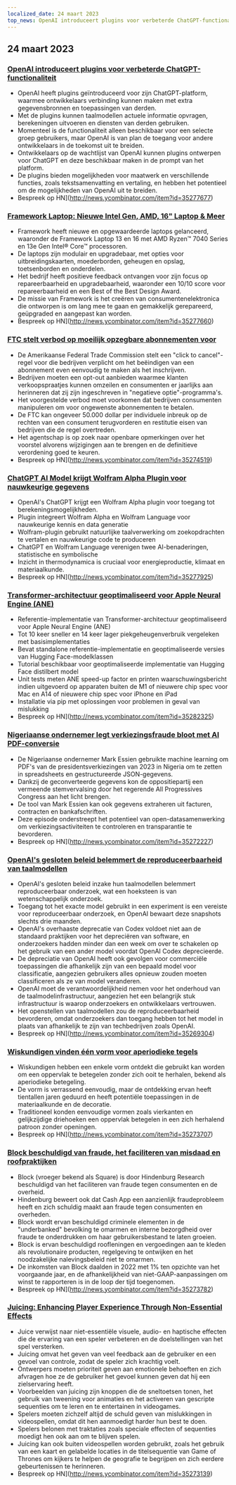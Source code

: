 ```yaml
---
localized_date: 24 maart 2023
top_news: OpenAI introduceert plugins voor verbeterde ChatGPT-functionaliteit
---
```




<CallToAction />

<Steps>

## 24 maart 2023

### [OpenAI introduceert plugins voor verbeterde ChatGPT-functionaliteit](https://openai.com/blog/chatgpt-plugins)

- OpenAI heeft plugins geïntroduceerd voor zijn ChatGPT-platform, waarmee ontwikkelaars verbinding kunnen maken met extra gegevensbronnen en toepassingen van derden.
- Met de plugins kunnen taalmodellen actuele informatie opvragen, berekeningen uitvoeren en diensten van derden gebruiken.
- Momenteel is de functionaliteit alleen beschikbaar voor een selecte groep gebruikers, maar OpenAI is van plan de toegang voor andere ontwikkelaars in de toekomst uit te breiden.
- Ontwikkelaars op de wachtlijst van OpenAI kunnen plugins ontwerpen voor ChatGPT en deze beschikbaar maken in de prompt van het platform.
- De plugins bieden mogelijkheden voor maatwerk en verschillende functies, zoals tekstsamenvatting en vertaling, en hebben het potentieel om de mogelijkheden van OpenAI uit te breiden.
- Bespreek op HN](http://news.ycombinator.com/item?id=35277677)

### [Framework Laptop: Nieuwe Intel Gen, AMD, 16" Laptop & Meer](https://frame.work/)

- Framework heeft nieuwe en opgewaardeerde laptops gelanceerd, waaronder de Framework Laptop 13 en 16 met AMD Ryzen™ 7040 Series en 13e Gen Intel® Core™ processoren.
- De laptops zijn modulair en upgradebaar, met opties voor uitbreidingskaarten, moederborden, geheugen en opslag, toetsenborden en onderdelen.
- Het bedrijf heeft positieve feedback ontvangen voor zijn focus op repareerbaarheid en upgradebaarheid, waaronder een 10/10 score voor repareerbaarheid en een Best of the Best Design Award.
- De missie van Framework is het creëren van consumentenelektronica die ontworpen is om lang mee te gaan en gemakkelijk gerepareerd, geüpgraded en aangepast kan worden.
- Bespreek op HN](http://news.ycombinator.com/item?id=35277660)

### [FTC stelt verbod op moeilijk opzegbare abonnementen voor](https://www.theverge.com/2023/3/23/23652373/ftc-click-to-cancel-subscription-service-dark-patterns-ban)

- De Amerikaanse Federal Trade Commission stelt een "click to cancel"-regel voor die bedrijven verplicht om het beëindigen van een abonnement even eenvoudig te maken als het inschrijven.
- Bedrijven moeten een opt-out aanbieden waarmee klanten verkoopspraatjes kunnen omzeilen en consumenten er jaarlijks aan herinneren dat zij zijn ingeschreven in "negatieve optie"-programma's.
- Het voorgestelde verbod moet voorkomen dat bedrijven consumenten manipuleren om voor ongewenste abonnementen te betalen.
- De FTC kan ongeveer 50.000 dollar per individuele inbreuk op de rechten van een consument terugvorderen en restitutie eisen van bedrijven die de regel overtreden.
- Het agentschap is op zoek naar openbare opmerkingen over het voorstel alvorens wijzigingen aan te brengen en de definitieve verordening goed te keuren.
- Bespreek op HN](http://news.ycombinator.com/item?id=35274519)

### [ChatGPT AI Model krijgt Wolfram Alpha Plugin voor nauwkeurige gegevens](https://writings.stephenwolfram.com/2023/03/chatgpt-gets-its-wolfram-superpowers/)

- OpenAI's ChatGPT krijgt een Wolfram Alpha plugin voor toegang tot berekeningsmogelijkheden.
- Plugin integreert Wolfram Alpha en Wolfram Language voor nauwkeurige kennis en data generatie
- Wolfram-plugin gebruikt natuurlijke taalverwerking om zoekopdrachten te vertalen en nauwkeurige code te produceren
- ChatGPT en Wolfram Language verenigen twee AI-benaderingen, statistische en symbolische
- Inzicht in thermodynamica is cruciaal voor energieproductie, klimaat en materiaalkunde.
- Bespreek op HN](http://news.ycombinator.com/item?id=35277925)

### [Transformer-architectuur geoptimaliseerd voor Apple Neural Engine (ANE)](https://github.com/apple/ml-ane-transformers)

- Referentie-implementatie van Transformer-architectuur geoptimaliseerd voor Apple Neural Engine (ANE)
- Tot 10 keer sneller en 14 keer lager piekgeheugenverbruik vergeleken met basisimplementaties
- Bevat standalone referentie-implementatie en geoptimaliseerde versies van Hugging Face-modelklassen
- Tutorial beschikbaar voor geoptimaliseerde implementatie van Hugging Face distilbert model
- Unit tests meten ANE speed-up factor en printen waarschuwingsbericht indien uitgevoerd op apparaten buiten de M1 of nieuwere chip spec voor Mac en A14 of nieuwere chip spec voor iPhone en iPad
- Installatie via pip met oplossingen voor problemen in geval van mislukking
- Bespreek op HN](http://news.ycombinator.com/item?id=35282325)

### [Nigeriaanse ondernemer legt verkiezingsfraude bloot met AI PDF-conversie](https://markessien.com/posts/drama_of_transcription/)

- De Nigeriaanse ondernemer Mark Essien gebruikte machine learning om PDF's van de presidentsverkiezingen van 2023 in Nigeria om te zetten in spreadsheets en gestructureerde JSON-gegevens.
- Dankzij de geconverteerde gegevens kon de oppositiepartij een vermeende stemvervalsing door het regerende All Progressives Congress aan het licht brengen.
- De tool van Mark Essien kan ook gegevens extraheren uit facturen, contracten en bankafschriften.
- Deze episode onderstreept het potentieel van open-datasamenwerking om verkiezingsactiviteiten te controleren en transparantie te bevorderen.
- Bespreek op HN](http://news.ycombinator.com/item?id=35272227)

### [OpenAI's gesloten beleid belemmert de reproduceerbaarheid van taalmodellen](https://aisnakeoil.substack.com/p/openais-policies-hinder-reproducible)

- OpenAI's gesloten beleid inzake hun taalmodellen belemmert reproduceerbaar onderzoek, wat een hoeksteen is van wetenschappelijk onderzoek.
- Toegang tot het exacte model gebruikt in een experiment is een vereiste voor reproduceerbaar onderzoek, en OpenAI bewaart deze snapshots slechts drie maanden.
- OpenAI's overhaaste deprecatie van Codex voldoet niet aan de standaard praktijken voor het depreciëren van software, en onderzoekers hadden minder dan een week om over te schakelen op het gebruik van een ander model voordat OpenAI Codex deprecieerde.
- De depreciatie van OpenAI heeft ook gevolgen voor commerciële toepassingen die afhankelijk zijn van een bepaald model voor classificatie, aangezien gebruikers alles opnieuw zouden moeten classificeren als ze van model veranderen.
- OpenAI moet de verantwoordelijkheid nemen voor het onderhoud van de taalmodelinfrastructuur, aangezien het een belangrijk stuk infrastructuur is waarop onderzoekers en ontwikkelaars vertrouwen.
- Het openstellen van taalmodellen zou de reproduceerbaarheid bevorderen, omdat onderzoekers dan toegang hebben tot het model in plaats van afhankelijk te zijn van techbedrijven zoals OpenAI.
- Bespreek op HN](http://news.ycombinator.com/item?id=35269304)

### [Wiskundigen vinden één vorm voor aperiodieke tegels](https://www.newscientist.com/article/2365363-mathematicians-discover-shape-that-can-tile-a-wall-and-never-repeat/)

- Wiskundigen hebben een enkele vorm ontdekt die gebruikt kan worden om een oppervlak te betegelen zonder zich ooit te herhalen, bekend als aperiodieke betegeling.
- De vorm is verrassend eenvoudig, maar de ontdekking ervan heeft tientallen jaren geduurd en heeft potentiële toepassingen in de materiaalkunde en de decoratie.
- Traditioneel konden eenvoudige vormen zoals vierkanten en gelijkzijdige driehoeken een oppervlak betegelen in een zich herhalend patroon zonder openingen.
- Bespreek op HN](http://news.ycombinator.com/item?id=35273707)

### [Block beschuldigd van fraude, het faciliteren van misdaad en roofpraktijken](https://hindenburgresearch.com/block/)

- Block (vroeger bekend als Square) is door Hindenburg Research beschuldigd van het faciliteren van fraude tegen consumenten en de overheid.
- Hindenburg beweert ook dat Cash App een aanzienlijk fraudeprobleem heeft en zich schuldig maakt aan fraude tegen consumenten en overheden.
- Block wordt ervan beschuldigd criminele elementen in de "underbanked" bevolking te omarmen en interne bezorgdheid over fraude te onderdrukken om haar gebruikersbestand te laten groeien.
- Block is ervan beschuldigd roofleningen en vergoedingen aan te kleden als revolutionaire producten, regelgeving te ontwijken en het noodzakelijke nalevingsbeleid niet te omarmen.
- De inkomsten van Block daalden in 2022 met 1% ten opzichte van het voorgaande jaar, en de afhankelijkheid van niet-GAAP-aanpassingen om winst te rapporteren is in de loop der tijd toegenomen.
- Bespreek op HN](http://news.ycombinator.com/item?id=35273782)

### [Juicing: Enhancing Player Experience Through Non-Essential Effects](https://garden.bradwoods.io/notes/design/juice)

- Juice verwijst naar niet-essentiële visuele, audio- en haptische effecten die de ervaring van een speler verbeteren en de doelstellingen van het spel versterken.
- Juicing omvat het geven van veel feedback aan de gebruiker en een gevoel van controle, zodat de speler zich krachtig voelt.
- Ontwerpers moeten prioriteit geven aan emotionele behoeften en zich afvragen hoe ze de gebruiker het gevoel kunnen geven dat hij een zielservaring heeft.
- Voorbeelden van juicing zijn knoppen die de sneltoetsen tonen, het gebruik van tweening voor animaties en het activeren van gescripte sequenties om te leren en te entertainen in videogames.
- Spelers moeten zichzelf altijd de schuld geven van mislukkingen in videospellen, omdat dit hen aanmoedigt harder hun best te doen.
- Spelers belonen met traktaties zoals speciale effecten of sequenties moedigt hen ook aan om te blijven spelen.
- Juicing kan ook buiten videospellen worden gebruikt, zoals het gebruik van een kaart en gelabelde locaties in de titelsequentie van Game of Thrones om kijkers te helpen de geografie te begrijpen en zich eerdere gebeurtenissen te herinneren.
- Bespreek op HN](http://news.ycombinator.com/item?id=35273139)

</Steps>
